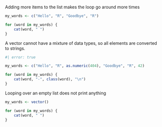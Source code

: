 Adding more items to the list makes the loop go around more times

```r
my_words <- c("Hello", "R", "Goodbye", "R")

for (word in my_words) {
    cat(word, " ")
}
```


A vector cannot have a mixture of data types, so all elements are converted to strings.

```r
#| error: true

my_words <- c("Hello", "R", as.numeric(404), "Goodbye", "R", 42)

for (word in my_words) {
    cat(word, "-", class(word), "\n")
}
```


Looping over an empty list does not print anything

```r
my_words <- vector()

for (word in my_words) {
    cat(word, " ")
}
```


